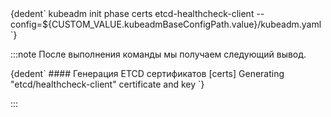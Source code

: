 

<CodeBlock language="bash">
  {dedent`
    kubeadm init phase certs etcd-healthcheck-client --config=${CUSTOM_VALUE.kubeadmBaseConfigPath.value}/kubeadm.yaml
  `}
</CodeBlock>

:::note
После выполнения команды мы получаем следующий вывод.

<CodeBlock language="bash">
  {dedent`
    #### Генерация ETCD сертификатов
    [certs] Generating "etcd/healthcheck-client" certificate and key
  `}
</CodeBlock>

:::
